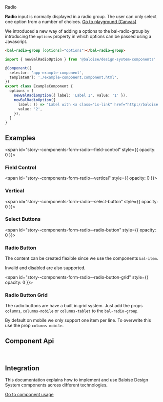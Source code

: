 
<bal-doc-banner id="story--components-form-radio--basic" >Radio</bal-doc-banner>

<bal-doc-lead>
  <b>Radio</b> input is normally displayed in a radio group. The user can only select one option from a number of
  choices.
</bal-doc-lead>

<Canvas withSource="open">
  <Story id="components-form-radio--basic" />
</Canvas>

<bal-doc-app>
  <bal-button-group class="mb-large" position="center">
    <a class="button is-primary" href="?path=/story/components-form-radio--basic">
      Go to playground (Canvas)
    </a>
    <bal-doc-code-sandbox
      framework="angular"
      template={Basic.parameters.docs.source.code}
      modules="radio"
    ></bal-doc-code-sandbox>
    <bal-doc-code-sandbox
      framework="html"
      template={Basic.parameters.docs.source.code}
      modules="radio"
    ></bal-doc-code-sandbox>
  </bal-button-group>
</bal-doc-app>

We introduced a new way of adding a options to the bal-radio-group
by introducing the `options` property in which options can be passed using a Javascript.

```html
<bal-radio-group [options]="options"></bal-radio-group>
```

```typescript
import { newBalRadioOption } from '@baloise/design-system-components'

@Component({
  selector: 'app-example-component',
  templateUrl: './example-component.component.html',
})
export class ExampleComponent {
  options = [
    newBalRadioOption({ label: 'Label 1', value: '1' }),
    newBalRadioOption({
      label: () => 'Label with <a class="is-link" href="http://baloise.com">Link</a>',
      value: '2',
    }),
  ]
}
```

## Examples

<span id="story--components-form-radio--field-control" style={{ opacity: 0 }}></span>

### Field Control

<Canvas>
  <Story id="components-form-radio--field-control" />
</Canvas>

<span id="story--components-form-radio--vertical" style={{ opacity: 0 }}></span>

### Vertical

<Canvas>
  <Story id="components-form-radio--vertical" />
</Canvas>

<span id="story--components-form-radio--select-button" style={{ opacity: 0 }}></span>

### Select Buttons

<Canvas>
  <Story id="components-form-radio--select-button" />
</Canvas>

<span id="story--components-form-radio--radio-button" style={{ opacity: 0 }}></span>

### Radio Button

The content can be created flexible since we use the components `bal-item`.

Invalid and disabled are also supported.

<Canvas>
  <Story id="components-form-radio--radio-button" />
</Canvas>

<span id="story--components-form-radio--radio-button-grid" style={{ opacity: 0 }}></span>

### Radio Button Grid

The radio buttons are have a built in grid system. Just add the props `columns`, `columns-mobile` or `columns-tablet` to the `bal-radio-group`.

By default on mobile we only support one item per line. To overwrite this use the prop `columns-mobile`.

<Canvas>
  <Story id="components-form-radio--radio-button-grid" />
</Canvas>

## Component Api


<Description markdown={radioGroup} />
<Description markdown={readme} />
<Description markdown={radioButton} />

<br />

## Integration

This documentation explains how to implement and use Baloise Design System components across different technologies.

<a class="button is-primary" href="?path=/docs/development-components--page">
  Go to component usage
</a>


<Description markdown={testing} />

<bal-doc-github link="/components/form/bal-radio/stories/bal-radio.docs.mdx"></bal-doc-github>
